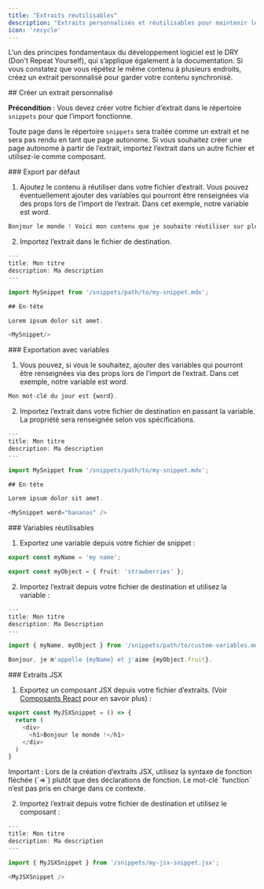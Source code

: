 ```yaml
---
title: "Extraits réutilisables"
description: "Extraits personnalisés et réutilisables pour maintenir le contenu synchronisé"
icon: 'recycle'
---
```


L’un des principes fondamentaux du développement logiciel est le DRY (Don&#39;t Repeat Yourself), qui s’applique également à la documentation. Si vous constatez que vous répétez le même contenu à plusieurs endroits, créez un extrait personnalisé pour garder votre contenu synchronisé.

<div id="creating-a-custom-snippet">
  ## Créer un extrait personnalisé
</div>

**Précondition** : Vous devez créer votre fichier d’extrait dans le répertoire `snippets` pour que l’import fonctionne.

Toute page dans le répertoire `snippets` sera traitée comme un extrait et ne sera pas
rendu en tant que page autonome. Si vous souhaitez créer une page autonome
à partir de l’extrait, importez l’extrait dans un autre fichier et utilisez-le comme
composant.

<div id="default-export">
  ### Export par défaut
</div>

1. Ajoutez le contenu à réutiliser dans votre fichier d’extrait. Vous pouvez éventuellement ajouter des variables qui pourront être renseignées via des props
   lors de l’import de l’extrait. Dans cet exemple, notre variable est word.

```typescript snippets/my-snippet.mdx
Bonjour le monde ! Voici mon contenu que je souhaite réutiliser sur plusieurs pages. 
```

2. Importez l’extrait dans le fichier de destination.

```typescript destination-file.mdx
---
title: Mon titre
description: Ma description
---

import MySnippet from '/snippets/path/to/my-snippet.mdx';

## En-tête

Lorem ipsum dolor sit amet.

<MySnippet/>

```

<div id="exporting-with-variables">
  ### Exportation avec variables
</div>

1. Vous pouvez, si vous le souhaitez, ajouter des variables qui pourront être renseignées via des props lors de l’import de l’extrait. Dans cet exemple, notre variable est word.

```typescript snippets/my-snippet.mdx
Mon mot-clé du jour est {word}.
```

2. Importez l’extrait dans votre fichier de destination en passant la variable. La propriété sera renseignée selon vos spécifications.

```typescript destination-file.mdx
---
title: Mon titre
description: Ma description
---

import MySnippet from '/snippets/path/to/my-snippet.mdx';

## En-tête

Lorem ipsum dolor sit amet.

<MySnippet word="bananas" />

```

<div id="reusable-variables">
  ### Variables réutilisables
</div>

1. Exportez une variable depuis votre fichier de snippet :

```typescript snippets/path/to/custom-variables.mdx
export const myName = 'my name';

export const myObject = { fruit: 'strawberries' };
```

2. Importez l’extrait depuis votre fichier de destination et utilisez la variable :

```typescript destination-file.mdx
---
title: Mon titre
description: Ma Description
---

import { myName, myObject } from '/snippets/path/to/custom-variables.mdx';

Bonjour, je m'appelle {myName} et j'aime {myObject.fruit}.
```

<div id="jsx-snippets">
  ### Extraits JSX
</div>

1. Exportez un composant JSX depuis votre fichier d’extraits. (Voir [Composants React](/fr/react-components) pour en savoir plus) :

```js icon=square-js snippets/my-jsx-snippet.jsx
export const MyJSXSnippet = () => {
  return (
    <div>
      <h1>Bonjour le monde !</h1>
    </div>
  )
}
```

<Note>
  Important : Lors de la création d’extraits JSX, utilisez la syntaxe de fonction fléchée (`=>`) plutôt que des déclarations de fonction. Le mot-clé `function` n’est pas pris en charge dans ce contexte.
</Note>

2. Importez l’extrait depuis votre fichier de destination et utilisez le composant :

```typescript destination-file.mdx
---
title: Mon titre
description: Ma description
---

import { MyJSXSnippet } from '/snippets/my-jsx-snippet.jsx';

<MyJSXSnippet />
```
